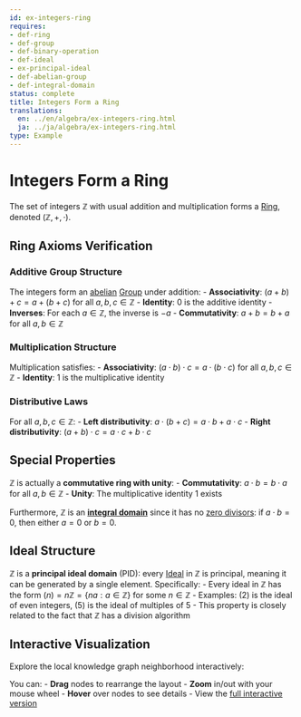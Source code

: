 ```yaml
---
id: ex-integers-ring
requires:
- def-ring
- def-group
- def-binary-operation
- def-ideal
- ex-principal-ideal
- def-abelian-group
- def-integral-domain
status: complete
title: Integers Form a Ring
translations:
  en: ../en/algebra/ex-integers-ring.html
  ja: ../ja/algebra/ex-integers-ring.html
type: Example
---
```


# Integers Form a Ring

The set of integers $\mathbb{Z}$ with usual addition and multiplication forms a [Ring](def-ring.qmd), denoted $(\mathbb{Z}, +, \cdot)$.

## Ring Axioms Verification

### Additive Group Structure

The integers form an [abelian](def-abelian-group.qmd) [Group](def-group.qmd) under addition:
- **Associativity**: $(a + b) + c = a + (b + c)$ for all $a, b, c \in \mathbb{Z}$
- **Identity**: $0$ is the additive identity
- **Inverses**: For each $a \in \mathbb{Z}$, the inverse is $-a$
- **Commutativity**: $a + b = b + a$ for all $a, b \in \mathbb{Z}$

### Multiplication Structure

Multiplication satisfies:
- **Associativity**: $(a \cdot b) \cdot c = a \cdot (b \cdot c)$ for all $a, b, c \in \mathbb{Z}$
- **Identity**: $1$ is the multiplicative identity

### Distributive Laws

For all $a, b, c \in \mathbb{Z}$:
- **Left distributivity**: $a \cdot (b + c) = a \cdot b + a \cdot c$
- **Right distributivity**: $(a + b) \cdot c = a \cdot c + b \cdot c$

## Special Properties

$\mathbb{Z}$ is actually a **commutative ring with unity**:
- **Commutativity**: $a \cdot b = b \cdot a$ for all $a, b \in \mathbb{Z}$
- **Unity**: The multiplicative identity $1$ exists

Furthermore, $\mathbb{Z}$ is an **[integral domain](def-integral-domain.qmd)** since it has no [zero divisors](def-zero-divisor.qmd): if $a \cdot b = 0$, then either $a = 0$ or $b = 0$.

## Ideal Structure

$\mathbb{Z}$ is a **principal ideal domain** (PID): every [Ideal](def-ideal.qmd) in $\mathbb{Z}$ is principal, meaning it can be generated by a single element. Specifically:
- Every ideal in $\mathbb{Z}$ has the form $(n) = n\mathbb{Z} = \{na : a \in \mathbb{Z}\}$ for some $n \in \mathbb{Z}$
- Examples: $(2)$ is the ideal of even integers, $(5)$ is the ideal of multiples of 5
- This property is closely related to the fact that $\mathbb{Z}$ has a division algorithm

## Interactive Visualization

Explore the local knowledge graph neighborhood interactively:

::: {.graph-viz data-id="ex-integers-ring" data-width="700" data-height="500"}
:::

You can:
- **Drag** nodes to rearrange the layout
- **Zoom** in/out with your mouse wheel
- **Hover** over nodes to see details
- View the [full interactive version](../../output/interactive/en/ex-integers-ring.html){target="_blank"}

